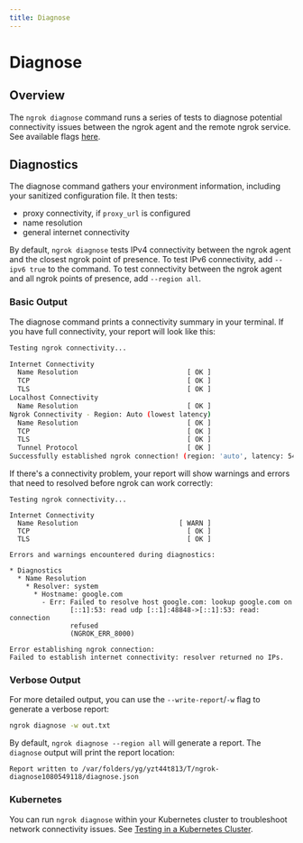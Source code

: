 ```yaml
---
title: Diagnose
---
```


# Diagnose

## Overview

The `ngrok diagnose` command runs a series of tests to diagnose potential connectivity issues between the ngrok agent and the remote ngrok service. See available flags [here](/agent/cli/#ngrok-diagnose).

## Diagnostics

The diagnose command gathers your environment information, including your sanitized configuration file. It then tests:

- proxy connectivity, if `proxy_url` is configured
- name resolution
- general internet connectivity

By default, `ngrok diagnose` tests IPv4 connectivity between the ngrok agent and the closest ngrok point of presence. To test IPv6 connectivity, add `--ipv6 true` to the command. To test connectivity between the ngrok agent and all ngrok points of presence, add `--region all`.

### Basic Output

The diagnose command prints a connectivity summary in your terminal. If you have full connectivity, your report will look like this:

```bash
Testing ngrok connectivity...

Internet Connectivity
  Name Resolution                           [ OK ]
  TCP                                       [ OK ]
  TLS                                       [ OK ]
Localhost Connectivity
  Name Resolution                           [ OK ]
Ngrok Connectivity - Region: Auto (lowest latency)
  Name Resolution                           [ OK ]
  TCP                                       [ OK ]
  TLS                                       [ OK ]
  Tunnel Protocol                           [ OK ]
Successfully established ngrok connection! (region: 'auto', latency: 54.895145ms)
```

If there's a connectivity problem, your report will show warnings and errors that need to resolved before ngrok can work correctly:

```
Testing ngrok connectivity...

Internet Connectivity
  Name Resolution                         [ WARN ]
  TCP                                       [ OK ]
  TLS                                       [ OK ]

Errors and warnings encountered during diagnostics:

* Diagnostics
  * Name Resolution
    * Resolver: system
      * Hostname: google.com
        - Err: Failed to resolve host google.com: lookup google.com on
               [::1]:53: read udp [::1]:48848->[::1]:53: read: connection
               refused
               (NGROK_ERR_8000)

Error establishing ngrok connection:
Failed to establish internet connectivity: resolver returned no IPs.
```

### Verbose Output

For more detailed output, you can use the `--write-report`/`-w` flag to generate a verbose report:

```bash
ngrok diagnose -w out.txt
```

By default, `ngrok diagnose --region all` will generate a report. The `diagnose` output will print the report location:

```
Report written to /var/folders/yg/yzt44t813/T/ngrok-diagnose1080549118/diagnose.json
```

### Kubernetes

You can run `ngrok diagnose` within your Kubernetes cluster to troubleshoot network connectivity issues. See [Testing in a Kubernetes Cluster](/guides/other-guides/running-behind-firewalls/#testing-in-a-kubernetes-cluster).

